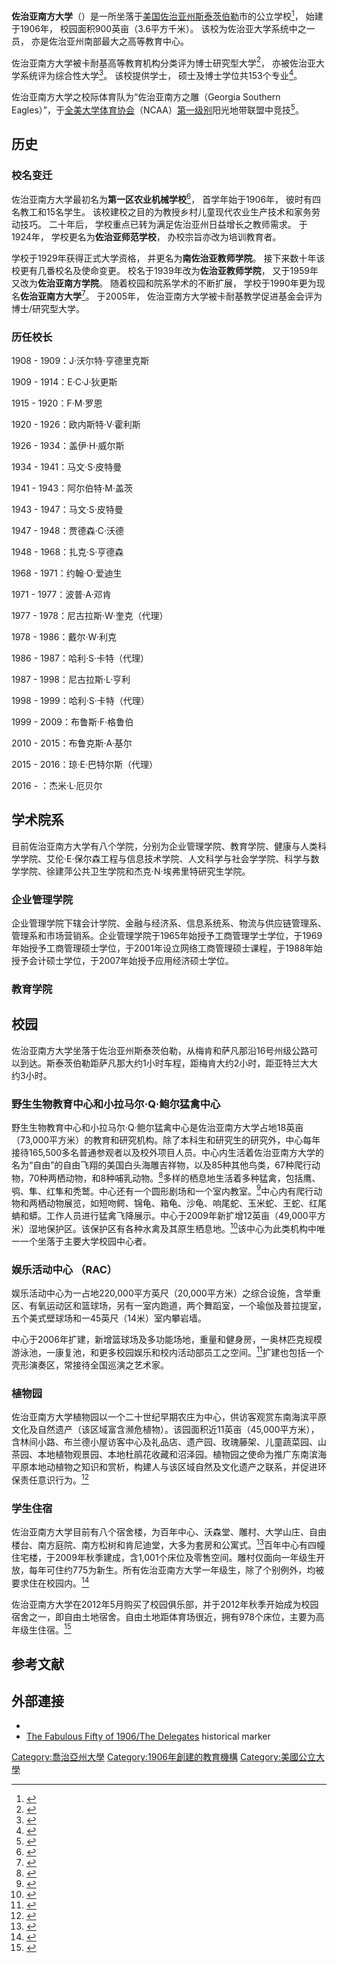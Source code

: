 {{Infobox university
 |name              = 佐治亚南方大学
 |native_name       =
 |image_name        = Georgia Southern University College Information Technology night view.jpg
 |image_size        =
 |caption           = 
 |latin_name        =
 |motto             =
 |mottoeng          =
 |established       = 1906年12月1日
 |endowment         = 47,500,000美元（2016年）
 |closed            =
 |type              = 公立大学
 |chairman          =
 |chancellor        =
 |president         = 杰米·厄贝尔博士
 |superintendent    =
 |provost           = 戴安娜·科恩博士（临时）
 |athletic director = 
 |rector            =
 |principal         =
 |dean              =
 |director          =
 |head_label        =
 |head              =
 |faculty           = 905（全职）<br> 92（兼职）(2016)
 |staff             = 1,638（全职）（2016）
 |students          = 20,418（2017年秋）
 |undergrad         = 17,759（2017年秋）
 |graduate          = 2,659（2017年秋）
 |doctoral          = 524（2016年）
 |other             =
 |city              = [[斯泰茨伯勒_(佐治亚州)|斯泰茨伯勒]]
 |state             = [[佐治亚州|佐治亚州]]
 |province          =
 |country           = [[美国|美国]]
 |coor              = {{coord|32.419448|-81.776698|region:US_type:edu|display=inline,title}}
 |campus            = 900英亩
 |former_names      = 第一区农业机械学校<br> 佐治亚师范学校<br> 南佐治亚教师学院<br> 佐治亚教师学院<br> 佐治亚南方学院
 |free_label        =
 |free              =
 |sports            =
 |colors            = 蓝 白<br>{{color box|#000066}} {{color box|#FFFFFF}}
 |nickname          = 雕
 |mascot            = 格斯（戏装）<br> 自由（白头海雕）
 |athletics         = [[全美大学体育协会|全美大学体育协会]]（NCAA）[[NCAA第一级别|第一级别]]<br> 阳光地带联盟
 |affiliations      = 佐治亚大学系统
 |website           = http://www.georgiasouthern.edu
 |logo              = 
 |footnotes         =
}}
'''佐治亚南方大学'''（{{lang-en|Georgia Southern University}}）是一所坐落于[[美国|美国]][[佐治亚州|佐治亚州]][[斯泰茨伯勒_(佐治亚州)|斯泰茨伯勒]]市的公立学校<ref>{{cite web | url=http://www.usg.edu/inst/profile/georgia_southern_university | title=佐治亚南方大学 | publisher=佐治亚大学系统 | accessdate=2015年2月12日 | archive-date=2015年3月27日 | archive-url=https://web.archive.org/web/20150327154017/http://www.usg.edu/inst/profile/georgia_southern_university | dead-url=no }}</ref>，
始建于1906年，
校园面积900英亩（3.6平方千米）。
该校为佐治亚大学系统中之一员，
亦是佐治亚州南部最大之高等教育中心。

佐治亚南方大学被卡耐基高等教育机构分类评为博士研究型大学<ref>{{cite web | url=http://carnegieclassifications.iu.edu/lookup_listings/view_institution.php?unit_id=139931&start_page=institution.php&clq=%7B%22ipug2005_ids%22%3A%22%22%2C%22ipgrad2005_ids%22%3A%22%22%2C%22enrprofile2005_ids%22%3A%22%22%2C%22ugprfile2005_ids%22%3A%22%22%2C%22sizeset2005_ids%22%3A%22%22%2C%22basic2005_ids%22%3A%22%22%2C%22eng2005_ids%22%3A%22%22%2C%22search_string%22%3A%22georgia+southern+university%22%2C%22level%22%3A%22%22%2C%22control%22%3A%22%22%2C%22accred%22%3A%22%22%2C%22state%22%3A%22%22%2C%22region%22%3A%22%22%2C%22urbanicity%22%3A%22%22%2C%22womens%22%3A%22%22%2C%22hbcu%22%3A%22%22%2C%22hsi%22%3A%22%22%2C%22tribal%22%3A%22%22%2C%22msi%22%3A%22%22%2C%22landgrant%22%3A%22%22%2C%22coplac%22%3A%22%22%2C%22urban%22%3A%22%22%7D | title=佐治亚南方大学 | publisher=卡耐基高等教育机构分类 | accessdate=2015年2月12日 | archive-date=2016年3月4日 | archive-url=https://web.archive.org/web/20160304203655/http://carnegieclassifications.iu.edu/lookup_listings/view_institution.php?unit_id=139931&start_page=institution.php&clq=%7B%22ipug2005_ids%22:%22%22,%22ipgrad2005_ids%22:%22%22,%22enrprofile2005_ids%22:%22%22,%22ugprfile2005_ids%22:%22%22,%22sizeset2005_ids%22:%22%22,%22basic2005_ids%22:%22%22,%22eng2005_ids%22:%22%22,%22search_string%22:%22georgia+southern+university%22,%22level%22:%22%22,%22control%22:%22%22,%22accred%22:%22%22,%22state%22:%22%22,%22region%22:%22%22,%22urbanicity%22:%22%22,%22womens%22:%22%22,%22hbcu%22:%22%22,%22hsi%22:%22%22,%22tribal%22:%22%22,%22msi%22:%22%22,%22landgrant%22:%22%22,%22coplac%22:%22%22,%22urban%22:%22%22%7D | dead-url=no }}</ref>，
亦被佐治亚大学系统评为综合性大学<ref>{{cite web | url=http://www.usg.edu/inst/group | title=大学分类 | publisher=佐治亚大学系统 | accessdate=2015年2月12日 | archive-date=2015年2月15日 | archive-url=https://web.archive.org/web/20150215161827/http://www.usg.edu/inst/group | dead-url=no }}</ref>。
该校提供学士，
硕士及博士学位共153个专业<ref>{{cite web | url=http://colleges.usnews.rankingsandreviews.com/best-colleges/georgia-southern-1572 | title=佐治亚南方大学 | publisher=美国新闻与世界报道 | accessdate=2015年2月12日 | archive-date=2011年7月20日 | archive-url=https://web.archive.org/web/20110720111434/http://colleges.usnews.rankingsandreviews.com/best-colleges/georgia-southern-1572 | dead-url=no }}</ref>。

佐治亚南方大学之校际体育队为“佐治亚南方之雕（Georgia Southern Eagles）”，于[[全美大学体育协会|全美大学体育协会]]（NCAA）[[NCAA第一级别|第一级别]]阳光地带联盟中竞技<ref>{{cite web | url=http://sunbeltsports.org/index.aspx?path=georgia_southern | title=佐治亚南方大学 | publisher=阳光地带联盟 | accessdate=2015年2月12日 | archive-date=2015年2月12日 | archive-url=https://web.archive.org/web/20150212200145/http://sunbeltsports.org/index.aspx?path=georgia_southern | dead-url=no }}</ref>。

== 历史 ==

=== 校名变迁 ===

佐治亚南方大学最初名为'''第一区农业机械学校'''<ref>{{cite web |url=http://www.bullochhistory.org/history.html |title=布洛克县简史 |publisher=布洛克县历史学会 |accessdate=2015年2月15日 |deadurl=yes |archiveurl=https://web.archive.org/web/20120402171039/http://www.bullochhistory.org/history.html |archivedate=2012年4月2日 }}</ref>，
首学年始于1906年，
彼时有四名教工和15名学生。
该校建校之目的为教授乡村儿童现代农业生产技术和家务劳动技巧。
二十年后，
学校重点已转为满足佐治亚州日益增长之教师需求。
于1924年，
学校更名为'''佐治亚师范学校'''，
办校宗旨亦改为培训教育者。

学校于1929年获得正式大学资格，
并更名为'''南佐治亚教师学院'''。
接下来数十年该校更有几番校名及使命变更。
校名于1939年改为'''佐治亚教师学院'''，
又于1959年又改为'''佐治亚南方学院'''。
随着校园和院系学术的不断扩展，
学校于1990年更为现名'''佐治亚南方大学'''<ref>{{cite web | url=http://www.georgiasouthern.edu/history/ | title=校史 | publisher=佐治亚南方大学 | accessdate=2015年2月15日 | archive-date=2015年2月8日 | archive-url=https://web.archive.org/web/20150208034847/http://www.georgiasouthern.edu/history/ | dead-url=no }}</ref>。
于2005年，
佐治亚南方大学被卡耐基教学促进基金会评为博士/研究型大学。

=== 历任校长 ===

1908 - 1909：J·沃尔特·亨德里克斯

1909 - 1914：E·C·J·狄更斯

1915 - 1920：F·M·罗恩

1920 - 1926：欧内斯特·V·霍利斯

1926 - 1934：盖伊·H·威尔斯

1934 - 1941：马文·S·皮特曼

1941 - 1943：阿尔伯特·M·盖茨

1943 - 1947：马文·S·皮特曼

1947 - 1948：贾德森·C·沃德

1948 - 1968：扎克·S·亨德森

1968 - 1971：约翰·O·爱迪生

1971 - 1977：波普·A·邓肯

1977 - 1978：尼古拉斯·W·奎克（代理）

1978 - 1986：戴尔·W·利克

1986 - 1987：哈利·S·卡特（代理）

1987 - 1998：尼古拉斯·L·亨利

1998 - 1999：哈利·S·卡特（代理）

1999 - 2009：布鲁斯·F·格鲁伯

2010 - 2015：布鲁克斯·A·基尔

2015 - 2016：琼·E·巴特尔斯（代理）

2016 - ：杰米·L·厄贝尔

== 学术院系 ==

目前佐治亚南方大学有八个学院，分别为企业管理学院、教育学院、健康与人类科学学院、艾伦·E·保尔森工程与信息技术学院、人文科学与社会学学院、科学与数学学院、徐建萍公共卫生学院和杰克·N·埃弗里特研究生学院。

=== 企业管理学院 ===

企业管理学院下辖会计学院、金融与经济系、信息系统系、物流与供应链管理系、管理系和市场营销系。企业管理学院于1965年始授予工商管理学士学位，于1969年始授予工商管理硕士学位，于2001年设立网络工商管理硕士课程，于1988年始授予会计硕士学位，于2007年始授予应用经济硕士学位。

=== 教育学院 ===

== 校园 ==

佐治亚南方大学坐落于佐治亚州斯泰茨伯勒，从梅肯和萨凡那沿16号州级公路可以到达。斯泰茨伯勒距萨凡那大约1小时车程，距梅肯大约2小时，距亚特兰大大约3小时。

=== 野生生物教育中心和小拉马尔·Q·鲍尔猛禽中心 ===

野生生物教育中心和小拉马尔·Q·鲍尔猛禽中心是佐治亚南方大学占地18英亩（73,000平方米）的教育和研究机构。除了本科生和研究生的研究外，中心每年接待165,500多名普通参观者以及校外项目人员。中心内生活着佐治亚南方大学的名为“自由”的自由飞翔的美国白头海雕吉祥物，以及85种其他鸟类，67种爬行动物，70种两栖动物，和8种哺乳动物。<ref>{{cite web | url=http://academics.georgiasouthern.edu/wildlife/animals/ | title=动物列表 | publisher=佐治亚南方大学野生生物教育中心 | accessdate=2015年2月24日 | archive-date=2015年2月25日 | archive-url=https://web.archive.org/web/20150225000908/http://academics.georgiasouthern.edu/wildlife/animals/ | dead-url=no }}</ref>多样的栖息地生活着多种猛禽，包括鹰、鸮、隼、红隼和秃鹫。中心还有一个圆形剧场和一个室内教室。<ref>{{cite web | url=http://news.georgiasouthern.edu/2006/11/01/ball-is-new-chairman-of-wildlife-centers-advisory-board/ | title=鲍尔成为野生生物中心咨询委员会新主席 | publisher=佐治亚南方大学新闻编辑部 | accessdate=2015年2月24日 | archive-date=2015年2月25日 | archive-url=https://web.archive.org/web/20150225001427/http://news.georgiasouthern.edu/2006/11/01/ball-is-new-chairman-of-wildlife-centers-advisory-board/ | dead-url=no }}</ref>中心内有爬行动物和两栖动物展览，如短吻鳄、锦龟、箱龟、沙龟、响尾蛇、玉米蛇、王蛇、红尾蚺和蟒。工作人员进行猛禽飞降展示。中心于2009年新扩增12英亩（49,000平方米）湿地保护区。该保护区有各种水禽及其原生栖息地。<ref>{{cite web | url=http://academics.georgiasouthern.edu/wildlife/animals/waterfowl/ | title=水禽 | publisher=佐治亚南方大学野生生物教育中心 | accessdate=2015年2月24日 | archive-date=2015年2月25日 | archive-url=https://web.archive.org/web/20150225002703/http://academics.georgiasouthern.edu/wildlife/animals/waterfowl/ | dead-url=no }}</ref>该中心为此类机构中唯一一个坐落于主要大学校园中心者。

=== 娱乐活动中心 （RAC）===

娱乐活动中心为一占地220,000平方英尺（20,000平方米）之综合设施，含举重区、有氧运动区和篮球场，另有一室内跑道，两个舞蹈室，一个瑜伽及普拉提室，五个美式壁球场和一45英尺（14米）室内攀岩墙。

中心于2006年扩建，新增篮球场及多功能场地，重量和健身房，一奥林匹克规模游泳池，一康复池，和更多校园娱乐和校内活动部员工之空间。<ref>{{cite web | url=http://recreation.georgiasouthern.edu/facilities/recreation-activity-center/ | title=娱乐活动中心 | publisher=佐治亚南方大学校园娱乐和校内活动部 | accessdate=2015年2月25日 | archive-date=2015年2月13日 | archive-url=https://web.archive.org/web/20150213020028/http://recreation.georgiasouthern.edu/facilities/recreation-activity-center/ | dead-url=no }}</ref>扩建也包括一个壳形演奏区，常接待全国巡演之艺术家。

=== 植物园 ===

佐治亚南方大学植物园以一个二十世纪早期农庄为中心，供访客观赏东南海滨平原文化及自然遗产（该区域富含濒危植物）。该园面积近11英亩（45,000平方米），含林间小路、布兰德小屋访客中心及礼品店、遗产园、玫瑰藤架、儿童蔬菜园、山茶园、本地植物观景园、本地杜鹃花收藏和沼泽园。植物园之使命为推广东南滨海平原本地动植物之知识和赏析，构建人与该区域自然及文化遗产之联系，并促进环保责任意识行为。<ref>{{cite web | url=http://academics.georgiasouthern.edu/garden/ | title=滨海平原植物园 | publisher=佐治亚南方大学 | accessdate=2015年3月4日 | archive-date=2015年3月3日 | archive-url=https://web.archive.org/web/20150303064106/http://academics.georgiasouthern.edu/garden/ | dead-url=no }}</ref>

=== 学生住宿 ===

佐治亚南方大学目前有八个宿舍楼，为百年中心、沃森堂、雕村、大学山庄、自由楼台、南方庭院、南方松树和肯尼迪堂，大多为套房和公寓式。<ref>{{cite web | url=http://auxiliary.georgiasouthern.edu/housing/halls/ | title=我们的宿舍 | publisher=佐治亚南方大学后勤服务处 | accessdate=2015年3月8日 | archive-date=2015年3月6日 | archive-url=https://web.archive.org/web/20150306211843/http://auxiliary.georgiasouthern.edu/housing/halls/ | dead-url=no }}</ref>百年中心有四幢住宅楼，于2009年秋季建成，含1,001个床位及零售空间。雕村仅面向一年级生开放，每年可住约775为新生。所有佐治亚南方大学一年级生，除了个别例外，均被要求住在校园内。<ref>{{cite web | url=http://auxiliary.georgiasouthern.edu/housing/policies/fylor/ | title=一年级生住校政策 | publisher=佐治亚南方大学后勤服务处 | accessdate=2015年3月8日 | archive-date=2015年3月12日 | archive-url=https://web.archive.org/web/20150312024306/http://auxiliary.georgiasouthern.edu/housing/policies/fylor/ | dead-url=no }}</ref>

佐治亚南方大学在2012年5月购买了校园俱乐部，并于2012年秋季开始成为校园宿舍之一，即自由土地宿舍。自由土地距体育场很近，拥有978个床位，主要为高年级生住宿。<ref>{{cite web| url=http://auxiliary.georgiasouthern.edu/housing/halls/freedoms-landing/| title=自由土地| publisher=佐治亚南方大学后勤服务处| accessdate=2015年4月26日| archive-date=2015年5月11日| archive-url=https://web.archive.org/web/20150511104350/http://auxiliary.georgiasouthern.edu/housing/halls/freedoms-landing/| dead-url=yes}}</ref>

== 参考文献 ==
{{reflist|2}}

==外部連接==
{{commonscatinline}}
* {{Official website}}
* [http://georgiainfo.galileo.usg.edu/topics/historical_markers/county/bulloch/the-fabulous-fifty-of-1906-the-delegates The Fabulous Fifty of 1906/The Delegates]{{Wayback|url=http://georgiainfo.galileo.usg.edu/topics/historical_markers/county/bulloch/the-fabulous-fifty-of-1906-the-delegates |date=20180201020252 }} historical marker

{{tsl|en|Template:Georgia Southern University}}
{{University System of Georgia}}

[[Category:喬治亞州大學|Category:喬治亞州大學]]
[[Category:1906年創建的教育機構|Category:1906年創建的教育機構]]
[[Category:美國公立大學|Category:美國公立大學]]